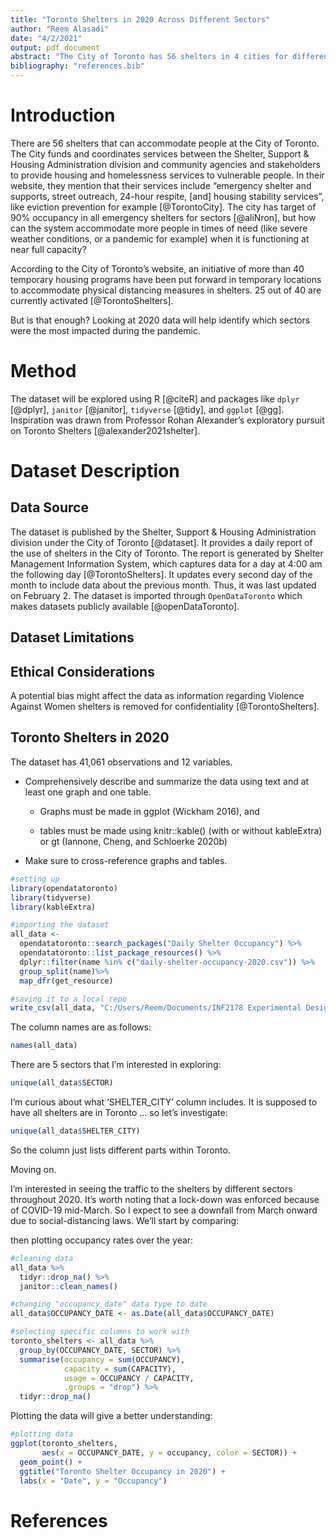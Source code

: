 ```yaml
---
title: "Toronto Shelters in 2020 Across Different Sectors"
author: "Reem Alasadi"
date: "4/2/2021"
output: pdf_document
abstract: "The City of Toronto has 56 shelters in 4 cities for different sectors. In this study, I want to see which sectors were impacted by COVID-19 the most during 2020, by filtering shelters' capacities and occupancies. The usage of shelters is plotted as a histogram to see its status over the year. I conclude that ..."
bibliography: "references.bib"
---
```


# Introduction

There are 56 shelters that can accommodate people at the City of Toronto. The City funds and coordinates services between the Shelter, Support & Housing Administration division and community agencies and stakeholders to provide housing and homelessness services to vulnerable people. In their website, they mention that their services include "emergency shelter and supports, street outreach, 24-hour respite, [and] housing stability services", like eviction prevention for example [@TorontoCity]. The city has target of 90% occupancy in all emergency shelters for sectors [@aliNron], but how can the system accommodate more people in times of need (like severe weather conditions, or a pandemic for example) when it is functioning at near full capacity?

According to the City of Toronto's website, an initiative of more than 40 temporary housing programs have been put forward in temporary locations to accommodate physical distancing measures in shelters. 25 out of 40 are currently activated [@TorontoShelters].

But is that enough? Looking at 2020 data will help identify which sectors were the most impacted during the pandemic.

# Method

The dataset will be explored using R [@citeR] and packages like `dplyr` [@dplyr], `janitor` [@janitor], `tidyverse` [@tidy], and `ggplot` [@gg]. Inspiration was drawn from Professor Rohan Alexander's exploratory pursuit on Toronto Shelters [@alexander2021shelter].

# Dataset Description

## Data Source

The dataset is published by the Shelter, Support & Housing Administration division under the City of Toronto [@dataset]. It provides a daily report of the use of shelters in the City of Toronto. The report is generated by Shelter Management Information System, which captures data for a day at 4:00 am the following day [@TorontoShelters]. It updates every second day of the month to include data about the previous month. Thus, it was last updated on February 2. The dataset is imported through `OpenDataToronto` which makes datasets publicly available [@openDataToronto]. 

## Dataset Limitations

 

## Ethical Considerations

A potential bias might affect the data as information regarding Violence Against Women shelters is removed for confidentiality [@TorontoShelters].

## Toronto Shelters in 2020

The dataset has 41,061 observations and 12 variables.

- Comprehensively describe and summarize the data using text and at least one graph and one table. 
  
  - Graphs must be made in ggplot (Wickham 2016), and
  
  - tables must be made using knitr::kable() (with or without kableExtra) or gt (Iannone, Cheng, and Schloerke 2020b)

- Make sure to cross-reference graphs and tables.


```r
#setting up 
library(opendatatoronto)
library(tidyverse)
library(kableExtra)
```

```r
#importing the dataset
all_data <-
  opendatatoronto::search_packages("Daily Shelter Occupancy") %>%
  opendatatoronto::list_package_resources() %>%
  dplyr::filter(name %in% c("daily-shelter-occupancy-2020.csv")) %>%
  group_split(name)%>%
  map_dfr(get_resource)
```

```r
#saving it to a local repo
write_csv(all_data, "C:/Users/Reem/Documents/INF2178 Experimental Design/Homelessness_in_Toronto_in_2020/toronto_shelters_in_2020/inputs/data/raw_data.csv")
```

The column names are as follows:

```r
names(all_data)
```
There are 5 sectors that I'm interested in exploring:

```r
unique(all_data$SECTOR)
```

I'm curious about what 'SHELTER_CITY' column includes. It is supposed to have all shelters are in Toronto ... so let's investigate:

```r
unique(all_data$SHELTER_CITY)
```

So the column just lists different parts within Toronto.

Moving on.

I'm interested in seeing the traffic to the shelters by different sectors throughout 2020. It's worth noting that a lock-down was enforced because of COVID-19 mid-March. So I expect to see a downfall from March onward due to social-distancing laws. We'll start by comparing:



then plotting occupancy rates over the year:


```r
#cleaning data
all_data %>%
  tidyr::drop_na() %>%
  janitor::clean_names()
```
```r
#changing "occupancy_date" data type to date
all_data$OCCUPANCY_DATE <- as.Date(all_data$OCCUPANCY_DATE)
```

```r
#selecting specific columns to work with
toronto_shelters <- all_data %>%
  group_by(OCCUPANCY_DATE, SECTOR) %>%
  summarise(occupancy = sum(OCCUPANCY),
            capacity = sum(CAPACITY),
            usage = OCCUPANCY / CAPACITY,
            .groups = "drop") %>%
  tidyr::drop_na()
```

Plotting the data will give a better understanding:

```r
#plotting data
ggplot(toronto_shelters,
       aes(x = OCCUPANCY_DATE, y = occupancy, color = SECTOR)) +
  geom_point() +
  ggtitle("Toronto Shelter Occupancy in 2020") +
  labs(x = "Date", y = "Occupancy")
```

\pagebreak

# References
